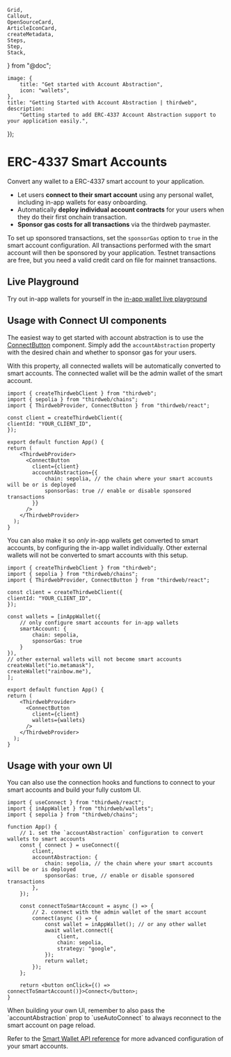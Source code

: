 	Grid,
	Callout,
	OpenSourceCard,
	ArticleIconCard,
	createMetadata,
	Steps,
	Step,
	Stack,
} from "@doc";

	image: {
		title: "Get started with Account Abstraction",
		icon: "wallets",
	},
	title: "Getting Started with Account Abstraction | thirdweb",
	description:
		"Getting started to add ERC-4337 Account Abstraction support to your application easily.",
});

# ERC-4337 Smart Accounts

Convert any wallet to a ERC-4337 smart account to your application.

- Let users **connect to their smart account** using any personal wallet, including in-app wallets for easy onboarding.
- Automatically **deploy individual account contracts** for your users when they do their first onchain transaction.
- **Sponsor gas costs for all transactions** via the thirdweb paymaster.


<Callout title="Sponsored transactions" variant="info">

To set up sponsored transactions, set the `sponsorGas` option to `true` in the smart account configuration.
All transactions performed with the smart account will then be sponsored by your application. Testnet transactions are free, but you need a valid credit card on file for mainnet transactions.

</Callout>

## Live Playground

Try out in-app wallets for yourself in the [in-app wallet live playground](https://playground.thirdweb.com/connect/account-abstraction/connect)

<Stack>

<ArticleIconCard
	title="Try the demo"
	icon={ExternalLink}
	href="https://playground.thirdweb.com/connect/account-abstraction/connect"
	description="See the SDK in action on the live playground"
/>

</Stack>

## Usage with Connect UI components

The easiest way to get started with account abstraction is to use the [ConnectButton](/connect/sign-in/ConnectButton) component. Simply add the `accountAbstraction` property with the desired chain and whether to sponsor gas for your users.

With this property, all connected wallets will be automatically converted to smart accounts. The connected wallet will be the admin wallet of the smart account.

```tsx
import { createThirdwebClient } from "thirdweb";
import { sepolia } from "thirdweb/chains";
import { ThirdwebProvider, ConnectButton } from "thirdweb/react";

const client = createThirdwebClient({
clientId: "YOUR_CLIENT_ID",
});

export default function App() {
return (
    <ThirdwebProvider>
      <ConnectButton
	    client={client}
	    accountAbstraction={{
			chain: sepolia, // the chain where your smart accounts will be or is deployed
            sponsorGas: true // enable or disable sponsored transactions
        }}
	  />
    </ThirdwebProvider>
  );
}
```

You can also make it so *only* in-app wallets get converted to smart accounts, by configuring the in-app wallet individually. Other external wallets will not be converted to smart accounts with this setup.

```tsx
import { createThirdwebClient } from "thirdweb";
import { sepolia } from "thirdweb/chains";
import { ThirdwebProvider, ConnectButton } from "thirdweb/react";

const client = createThirdwebClient({
clientId: "YOUR_CLIENT_ID",
});

const wallets = [inAppWallet({
	// only configure smart accounts for in-app wallets
	smartAccount: {
		chain: sepolia,
        sponsorGas: true
	}
}), 
// other external wallets will not become smart accounts
createWallet("io.metamask"), 
createWallet("rainbow.me"),
];

export default function App() {
return (
    <ThirdwebProvider>
      <ConnectButton
	    client={client}
	    wallets={wallets}
	  />
    </ThirdwebProvider>
  );
}
```

## Usage with your own UI

You can also use the connection hooks and functions to connect to your smart accounts and build your fully custom UI.

```tsx
import { useConnect } from "thirdweb/react";
import { inAppWallet } from "thirdweb/wallets";
import { sepolia } from "thirdweb/chains";

function App() {
	// 1. set the `accountAbstraction` configuration to convert wallets to smart accounts
	const { connect } = useConnect({
		client,
		accountAbstraction: {
			chain: sepolia, // the chain where your smart accounts will be or is deployed
			sponsorGas: true, // enable or disable sponsored transactions
		},
	});

	const connectToSmartAccount = async () => {
		// 2. connect with the admin wallet of the smart account
		connect(async () => {
			const wallet = inAppWallet(); // or any other wallet
			await wallet.connect({
				client,
				chain: sepolia,
				strategy: "google",
			});
			return wallet;
		});
	};

	return <button onClick={() => connectToSmartAccount()}>Connect</button>;
}
```

<Callout title="Auto connection of smart accounts" variant="info">
When building your own UI, remember to also pass the `accountAbstraction` prop to `useAutoConnect` to always reconnect to the smart account on page reload. 
</Callout>

Refer to the [Smart Wallet API reference](/references/typescript/v5/smartWallet) for more advanced configuration of your smart accounts.

<Stack>

<ArticleIconCard
	title="Smart Wallet API reference"
	icon={TypeScriptIcon}
	href="/references/typescript/v5/smartWallet"
	description="More advanced configuration of your smart accounts"
/>

</Stack>
